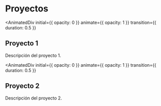 
# Proyectos

<AnimatedDiv
  initial={{ opacity: 0 }}
  animate={{ opacity: 1 }}
  transition={{ duration: 0.5 }}
>
  <h2>Proyecto 1</h2>
  <p>Descripción del proyecto 1.</p>
</AnimatedDiv>

<AnimatedDiv
  initial={{ opacity: 0 }}
  animate={{ opacity: 1 }}
  transition={{ duration: 0.5 }}
>
  <h2>Proyecto 2</h2>
  <p>Descripción del proyecto 2.</p>
</AnimatedDiv>
